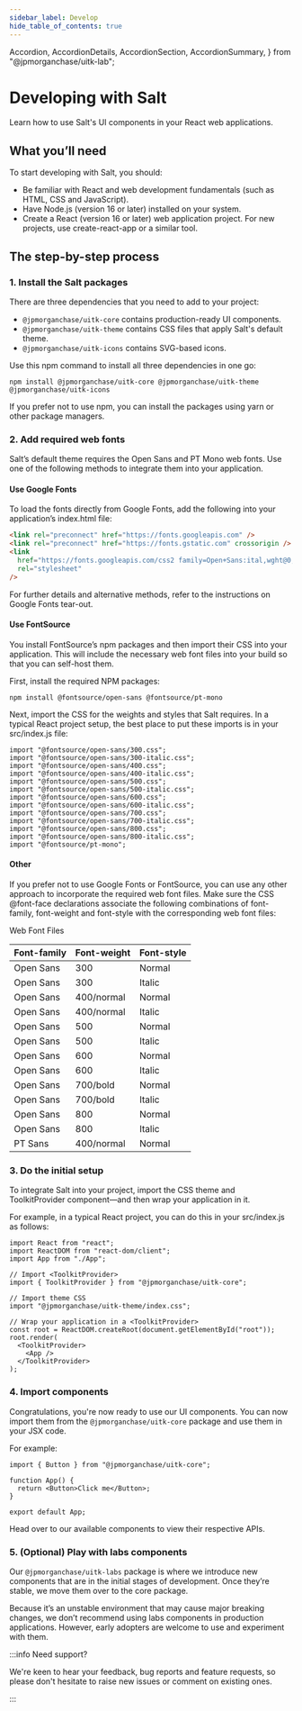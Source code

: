 ```yaml
---
sidebar_label: Develop
hide_table_of_contents: true
---
```


  Accordion,
  AccordionDetails,
  AccordionSection,
  AccordionSummary,
} from "@jpmorganchase/uitk-lab";

# Developing with Salt

<Content toc={toc}>

Learn how to use Salt's UI components in your React web applications.

## What you’ll need

To start developing with Salt, you should:

- Be familiar with React and web development fundamentals (such as HTML, CSS and JavaScript).
- Have Node.js (version 16 or later) installed on your system.
- Create a React (version 16 or later) web application project. For new projects, use create-react-app or a similar tool.

## The step-by-step process

### 1. Install the Salt packages

There are three dependencies that you need to add to your project:

- `@jpmorganchase/uitk-core` contains production-ready UI components.
- `@jpmorganchase/uitk-theme` contains CSS files that apply Salt's default theme.
- `@jpmorganchase/uitk-icons` contains SVG-based icons.

Use this npm command to install all three dependencies in one go:

```
npm install @jpmorganchase/uitk-core @jpmorganchase/uitk-theme @jpmorganchase/uitk-icons
```

If you prefer not to use npm, you can install the packages using yarn or other package managers.

### 2. Add required web fonts

Salt’s default theme requires the Open Sans and PT Mono web fonts. Use one of the following methods to integrate them into your application.

#### Use Google Fonts

To load the fonts directly from Google Fonts, add the following into your application’s index.html file:

```html
<link rel="preconnect" href="https://fonts.googleapis.com" />
<link rel="preconnect" href="https://fonts.gstatic.com" crossorigin />
<link
  href="https://fonts.googleapis.com/css2 family=Open+Sans:ital,wght@0,300;0,400;0,500;0,600;0,700;0,800;1,300;1,400;1,500;1,600;1,700;1,800&family=PT+Mono&display=swap"
  rel="stylesheet"
/>
```

For further details and alternative methods, refer to the instructions on Google Fonts tear-out.

#### Use FontSource

You install FontSource’s npm packages and then import their CSS into your application. This will include the necessary web font files into your build so that you can self-host them.

First, install the required NPM packages:

```
npm install @fontsource/open-sans @fontsource/pt-mono
```

Next, import the CSS for the weights and styles that Salt requires. In a typical React project setup, the best place to put these imports is in your src/index.js file:

```tsx
import "@fontsource/open-sans/300.css";
import "@fontsource/open-sans/300-italic.css";
import "@fontsource/open-sans/400.css";
import "@fontsource/open-sans/400-italic.css";
import "@fontsource/open-sans/500.css";
import "@fontsource/open-sans/500-italic.css";
import "@fontsource/open-sans/600.css";
import "@fontsource/open-sans/600-italic.css";
import "@fontsource/open-sans/700.css";
import "@fontsource/open-sans/700-italic.css";
import "@fontsource/open-sans/800.css";
import "@fontsource/open-sans/800-italic.css";
import "@fontsource/pt-mono";
```

#### Other

If you prefer not to use Google Fonts or FontSource, you can use any other approach to incorporate the required web font files. Make sure the CSS @font-face declarations associate the following combinations of font-family, font-weight and font-style with the corresponding web font files:

<Accordion>
  <AccordionSection id="web-font-files">
    <AccordionSummary>Web Font Files</AccordionSummary>
    <AccordionDetails>
      <table>
        <thead>
          <tr>
            <th>Font-family</th>
            <th>Font-weight</th>
            <th>Font-style</th>
          </tr>
        </thead>
        <tbody>
          <tr>
            <td>Open Sans</td>
            <td>300</td>
            <td>Normal</td>
          </tr>
          <tr>
            <td>Open Sans</td>
            <td>300</td>
            <td>Italic</td>
          </tr>
          <tr>
            <td>Open Sans</td>
            <td>400/normal</td>
            <td>Normal</td>
          </tr>
          <tr>
            <td>Open Sans</td>
            <td>400/normal</td>
            <td>Italic</td>
          </tr>
          <tr>
            <td>Open Sans</td>
            <td>500</td>
            <td>Normal</td>
          </tr>
          <tr>
            <td>Open Sans</td>
            <td>500</td>
            <td>Italic</td>
          </tr>
          <tr>
            <td>Open Sans</td>
            <td>600</td>
            <td>Normal</td>
          </tr>
          <tr>
            <td>Open Sans</td>
            <td>600</td>
            <td>Italic</td>
          </tr>
          <tr>
            <td>Open Sans</td>
            <td>700/bold</td>
            <td>Normal</td>
          </tr>
          <tr>
            <td>Open Sans</td>
            <td>700/bold</td>
            <td>Italic</td>
          </tr>
          <tr>
            <td>Open Sans</td>
            <td>800</td>
            <td>Normal</td>
          </tr>
          <tr>
            <td>Open Sans</td>
            <td>800</td>
            <td>Italic</td>
          </tr>
          <tr>
            <td>PT Sans</td>
            <td>400/normal</td>
            <td>Normal</td>
          </tr>
        </tbody>
      </table>
    </AccordionDetails>
  </AccordionSection>
</Accordion>

### 3. Do the initial setup

To integrate Salt into your project, import the CSS theme and ToolkitProvider component—and then wrap your application in it.

For example, in a typical React project, you can do this in your src/index.js as follows:

```tsx
import React from "react";
import ReactDOM from "react-dom/client";
import App from "./App";

// Import <ToolkitProvider>
import { ToolkitProvider } from "@jpmorganchase/uitk-core";

// Import theme CSS
import "@jpmorganchase/uitk-theme/index.css";

// Wrap your application in a <ToolkitProvider>
const root = ReactDOM.createRoot(document.getElementById("root"));
root.render(
  <ToolkitProvider>
    <App />
  </ToolkitProvider>
);
```

### 4. Import components

Congratulations, you're now ready to use our UI components. You can now import them from the `@jpmorganchase/uitk-core` package and use them in your JSX code.

For example:

```tsx
import { Button } from "@jpmorganchase/uitk-core";

function App() {
  return <Button>Click me</Button>;
}

export default App;
```

Head over to our available components to view their respective APIs.

### 5. (Optional) Play with labs components

Our `@jpmorganchase/uitk-labs` package is where we introduce new components that are in the initial stages of development. Once they’re stable, we move them over to the core package.

Because it’s an unstable environment that may cause major breaking changes, we don’t recommend using labs components in production applications. However, early adopters are welcome to use and experiment with them.

:::info Need support?

We're keen to hear your feedback, bug reports and feature requests, so please don't hesitate to <Link to="/contributing">raise new issues or comment on existing ones</Link>.

:::

</Content>
